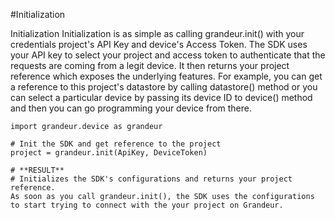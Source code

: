 #Initialization

Initialization
Initialization is as simple as calling grandeur.init() with your credentials project's API Key and device's Access Token. The SDK uses your API key to select your project and access token to authenticate that the requests are coming from a legit device. It then returns your project reference which exposes the underlying features. For example, you can get a reference to this project's datastore by calling datastore() method or you can select a particular device by passing its device ID to device() method and then you can go programming your device from there.

```
import grandeur.device as grandeur

# Init the SDK and get reference to the project
project = grandeur.init(ApiKey, DeviceToken)

# **RESULT**
# Initializes the SDK's configurations and returns your project reference.
As soon as you call grandeur.init(), the SDK uses the configurations to start trying to connect with the your project on Grandeur.
```